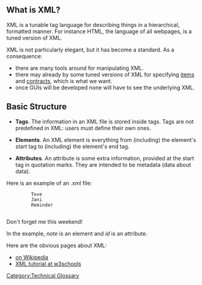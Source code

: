 [[Category:Technical Glossary]] 

== What is XML? ==
XML is a tunable tag language for describing things in a hierarchical, formatted manner. For instance HTML, the language of all webpages, is a tuned version of XML.

XML is not particularly elegant, but it has become a standard. As a consequence:
* there are many tools around for manipulating XML.
* there may already by some tuned versions of XML for specifying  [[Items Specification|items]] and [[Contracts Specification|contracts]], which is what we want.
* once GUIs will be developed none will have to see the underlying XML.

== Basic Structure ==

*'''Tags'''. The information in an XML file is stored inside tags. Tags are not predefined in XML: users must define their own ones.

*'''Elements'''. An XML element is everything from (including) the element's start tag to (including) the element's end tag.

*'''Attributes'''. An attribute is some extra information, provided at the start tag in quotation marks. They are intended to be metadata (data about data).

Here is an example of an .xml file:

     <?xml version="1.0" encoding="ISO-8859-1"?>
     <note id=“1245”>
          <to>Tove</to>
          <from>Jani</from>
          <heading>Reminder</heading>
          <body>Don't forget me this weekend!</body>
     </note>

In the example, ''note'' is an element and ''id'' is an attribute.

Here are the obvious pages about XML:
* [http://en.wikipedia.org/wiki/XML|XML on Wikipedia]
* [http://www.w3schools.com/xml/ XML tutorial at w3schools]
